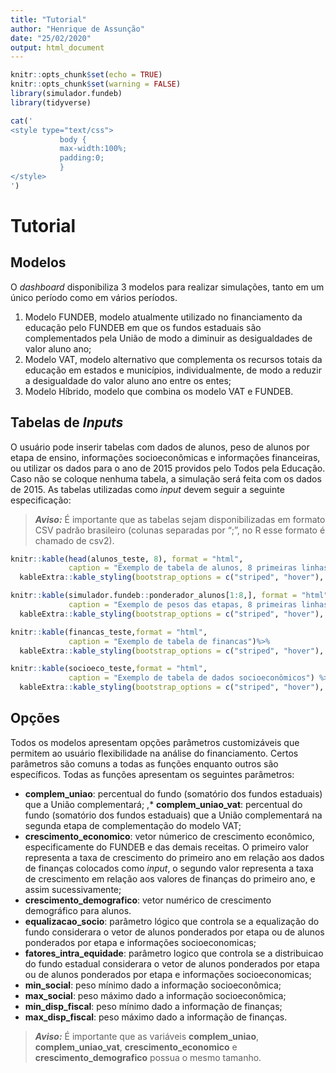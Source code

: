 ```yaml
---
title: "Tutorial"
author: "Henrique de Assunção"
date: "25/02/2020"
output: html_document
---
```


```r
knitr::opts_chunk$set(echo = TRUE)
knitr::opts_chunk$set(warning = FALSE)
library(simulador.fundeb)
library(tidyverse)
```

```r
cat('
<style type="text/css">
           body {          
           max-width:100%;
           padding:0;
           }
</style>
')
```

# Tutorial

## Modelos

O _dashboard_ disponibiliza 3 modelos para realizar simulações, tanto em um único período como em vários períodos. 

1. Modelo FUNDEB, modelo atualmente utilizado no financiamento da educação pelo FUNDEB em que os fundos estaduais são complementados pela União de modo a diminuir as desigualdades de valor aluno ano;
2. Modelo VAT, modelo alternativo que complementa os recursos totais da educação em estados e municípios, individualmente, de modo a reduzir a desigualdade do valor aluno ano entre os entes;
3. Modelo Híbrido, modelo que combina os modelo VAT e FUNDEB.

## Tabelas de _Inputs_

O usuário pode inserir tabelas com dados de alunos, peso de alunos por etapa de ensino, informações socioeconômicas e informações financeiras, ou utilizar os dados para o ano de 2015 providos pelo Todos pela Educação. Caso não se coloque nenhuma tabela, a simulação será feita com os dados de 2015. As tabelas utilizadas como _input_ devem seguir a seguinte especificação:

> **_Aviso:_**  É importante que as tabelas sejam disponibilizadas em formato CSV padrão brasileiro (colunas separadas por ";", no R esse formato é chamado de csv2).

```r
knitr::kable(head(alunos_teste, 8), format = "html",
             caption = "Exemplo de tabela de alunos, 8 primeiras linhas") %>%
  kableExtra::kable_styling(bootstrap_options = c("striped", "hover"), full_width = F) 
```

```r
knitr::kable(simulador.fundeb::ponderador_alunos[1:8,], format = "html",
             caption = "Exemplo de pesos das etapas, 8 primeiras linhas") %>%
  kableExtra::kable_styling(bootstrap_options = c("striped", "hover"), full_width = F)
```

```r
knitr::kable(financas_teste,format = "html",
             caption = "Exemplo de tabela de financas")%>%
  kableExtra::kable_styling(bootstrap_options = c("striped", "hover"), full_width = F) 

```

```r
knitr::kable(socioeco_teste,format = "html",
             caption = "Exemplo de tabela de dados socioeconômicos") %>%
  kableExtra::kable_styling(bootstrap_options = c("striped", "hover"), full_width = F) 

```

## Opções

Todos os modelos apresentam opções parâmetros customizáveis que permitem ao usuário flexibilidade na análise do financiamento. Certos parâmetros são comuns a todas as funções enquanto outros são específicos. Todas as funções apresentam os seguintes parâmetros:

* **complem_uniao**: percentual do fundo (somatório dos fundos estaduais) que a União complementará;
,* **complem_uniao_vat**: percentual do fundo (somatório dos fundos estaduais) que a União complementará na segunda etapa de complementação do modelo VAT;
* **crescimento_economico**: vetor númerico de crescimento econômico, especificamente do FUNDEB e das demais receitas. O primeiro valor representa a taxa de crescimento do primeiro ano em relação aos dados de finanças colocados como _input_, o segundo valor representa a taxa de crescimento em relação aos valores de finanças do primeiro ano, e assim sucessivamente;
* **crescimento_demografico**: vetor numérico de crescimento demográfico para alunos.
* **equalizacao_socio**: parâmetro lógico que controla se a equalização do fundo considerara o vetor de alunos ponderados por etapa ou de alunos ponderados por etapa e informações socioeconomicas;
* **fatores_intra_equidade**: parâmetro logico que controla se a distribuicao do fundo estadual considerara o vetor de alunos ponderados por etapa ou de alunos ponderados por etapa e informações socioeconomicas;
* **min_social**: peso mínimo dado a informação socioeconômica;
* **max_social**: peso máximo dado a informação socioeconômica;
* **min_disp_fiscal**: peso mínimo dado a informação de finanças;
* **max_disp_fiscal**: peso máximo dado a informação de finanças.

> **_Aviso:_**  É importante que as variáveis **complem_uniao**, **complem_uniao_vat**, **crescimento_economico** e **crescimento_demografico** possua o mesmo tamanho.
